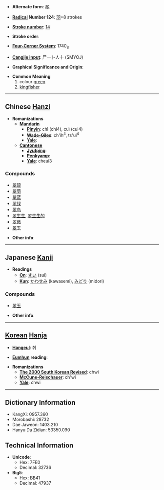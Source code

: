 * '''Alternate form''': [[翆]]

* '''[[Wiktionary:Chinese radical index| Radical]] Number 124''': [[Wiktionary:Chinese radical index 羽|羽]]+8 strokes

* '''[[Wiktionary:Chinese total strokes index|Stroke number]]''': [[Wiktionary:Chinese total strokes index 14|14]]

* '''Stroke order''': 

* '''[[Wiktionary:Chinese four corner index|Four-Corner System]]''': 1740<sub>8</sub>

* '''[[Wiktionary:Chinese Cangjie index|Cangjie input]]''': 尸一卜人十 (SMYOJ)

* '''Graphical Significance and Origin''': 

* '''Common Meaning'''
*# colour [[green]]
*# [[kingfisher]]


----

== Chinese [[Hanzi]] ==

* '''Romanizations'''
** '''[[Mandarin]]'''
*** '''[[Pinyin]]''': chì (chi4), cuì (cui4)
*** '''[[Wade-Giles]]''': ch'ih<sup>4</sup>, ts'ui<sup>4</sup>
*** '''[[Yale]]''': 
** '''[[Cantonese]]'''
*** '''[[Jyutping]]''':
*** '''[[Penkyamp]]''': 
*** '''[[Yale]]''': cheui3

===Compounds===
*[[翠碧]]
*[[翠菊]]
*[[翠蓝]]
*[[翠绿]]
*[[翠鸟]]
*[[翠生生]], [[翠生生的]]
*[[翠微]]
*[[翠玉]]

* '''Other info''': 

----

== Japanese [[Kanji]] ==

* '''Readings'''
** '''[[On]]''': [[すい]] (sui)
** '''[[Kun]]''': [[かわせみ]] (kawasemi), [[みどり]] (midori)

===Compounds===
*[[翠玉]]

* '''Other info''':  

----

== [[Korean]] [[Hanja]] ==

* '''[[Hangeul]]''': 취

* '''[[Eumhun]] reading''': 

* '''Romanizations'''
** '''[[The 2000 South Korean Revised Romanization|The 2000 South Korean Revised]]''': chwi
** '''[[McCune-Reischauer]]''': ch'wi
** '''[[Yale]]''': chwi

----

== Dictionary Information ==

* KangXi: 0957.360
* Morobashi: 28732
* Dae Jaweon: 1403.210
* Hanyu Da Zidian: 53350.090

== Technical Information ==

* '''Unicode''':
** Hex: 7FE0
** Decimal: 32736
* '''Big5''':
** Hex: BB41
** Decimal: 47937